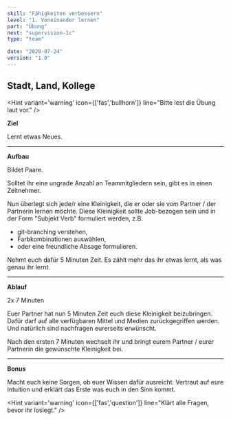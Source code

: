 ```yaml
---
skill: "Fähigkeiten verbessern"
level: "1. Voneinander lernen"
part: "Übung"
next: "supervision-1c"
type: "team"

date: "2020-07-24"
version: "1.0"
---
```


<Row className="tutsegment"> 
<Col>

## Stadt, Land, Kollege

<Hint variant='warning' icon={['fas','bullhorn']}
line="Bitte lest die Übung laut vor."
/>

**Ziel**

Lernt etwas Neues.

---

**Aufbau**

Bildet Paare.

Solltet ihr eine ungrade Anzahl an Teammitgliedern sein, gibt es in einen Zeitnehmer.

Nun überlegt sich jede/r eine Kleinigkeit, die er oder sie vom Partner / der Partnerin lernen möchte.
Diese Kleinigkeit sollte Job-bezogen sein und in der Form "Subjekt Verb" formuliert werden, z.B. 

* git-branching verstehen, 
* Farbkombinationen auswählen, 
* oder eine freundliche Absage formulieren.

Nehmt euch dafür 5 Minuten Zeit. Es zählt mehr das ihr etwas lernt, als was genau ihr lernt.

---

**Ablauf**

2x 7 Minuten

Euer Partner hat nun 5 Minuten Zeit euch diese Kleinigkeit beizubringen.
Dafür darf auf alle verfügbaren Mittel und Medien zurückgegriffen werden.
Und natürlich sind nachfragen eurerseits erwünscht.

Nach den ersten 7 Minuten wechselt ihr und bringt eurem Partner / eurer Partnerin die gewünschte Kleinigkeit bei.

---

**Bonus**

Macht euch keine Sorgen, ob euer Wissen dafür ausreicht.
Vertraut auf eure Intuition und erklärt das Erste was euch in den Sinn kommt.

<Hint variant='warning' icon={['fas','question']}
line="Klärt alle Fragen, bevor ihr loslegt."
/>

</Col>
</Row>